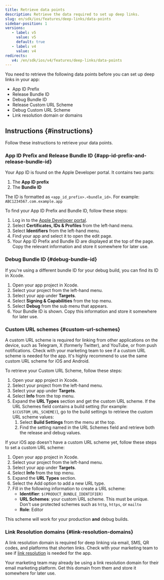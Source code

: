 ```yaml
---
title: Retrieve data points
description: Retrieve the data required to set up deep links.
slug: en/sdk/ios/features/deep-links/data-points
sidebar-position: 1
versions:
   - label: v5
     value: v5
     default: true
   - label: v4
     value: v4
redirects:
   v4: /en/sdk/ios/v4/features/deep-links/data-points
---
```


You need to retrieve the following data points before you can set up deep links in your app:

-  App ID Prefix
-  Release Bundle ID
-  Debug Bundle ID
-  Release Custom URL Scheme
-  Debug Custom URL Scheme
-  Link resolution domain or domains

## Instructions {#instructions}

Follow these instructions to retrieve your data points.

### App ID Prefix and Release Bundle ID {#app-id-prefix-and-release-bundle-id}

Your App ID is found on the Apple Developer portal. It contains two parts:

1. The **App ID prefix**
2. The **Bundle ID**

The ID is formatted as `<app_id_prefix>.<bundle_id>`. For example: `ABC1234567.com.example.app`

To find your App ID Prefix and Bundle ID, follow these steps:

1. Log in to the [Apple Developer portal](https://developer.apple.com/account/).
2. Select **Certificates, IDs & Profiles** from the left-hand menu.
3. Select **Identifiers** from the left-hand menu.
4. Find your app and select it to open the edit page.
5. Your App ID Prefix and Bundle ID are displayed at the top of the page. Copy the relevant information and store it somewhere for later use.

### Debug Bundle ID {#debug-bundle-id}

If you're using a different bundle ID for your debug build, you can find its ID in Xcode.

1. Open your app project in Xcode.
2. Select your project from the left-hand menu.
3. Select your app under **Targets**.
4. Select **Signing & Capabilities** from the top menu.
5. Select **Debug** from the sub menu that appears.
6. Your Bundle ID is shown. Copy this information and store it somewhere for later use.

### Custom URL schemes {#custom-url-schemes}

<Callout type="tip">

A custom URL scheme is required for linking from other applications on the device, such as Telegram, X (formerly Twitter), and YouTube, or from push notifications. Check with your marketing team to see if a custom URL scheme is needed for the app. It's highly recommend to use the same custom URL scheme for iOS and Android.

</Callout>

To retrieve your Custom URL Scheme, follow these steps:

1. Open your app project in Xcode.
2. Select your project from the left-hand menu.
3. Select your app under **Targets**.
4. Select **Info** from the top menu.
5. Expand the **URL Types** section and get the custom URL scheme. If the URL Schemes field contains a build setting (for example: `$(CUSTOM_URL_SCHEME)`), go to the build settings to retrieve the custom URL scheme values:
   1. Select **Build Settings** from the menu at the top.
   2. Find the setting named in the URL Schemes field and retrieve both the release and debug values.

If your iOS app doesn't have a custom URL scheme yet, follow these steps to set a custom URL scheme:

1. Open your app project in Xcode.
2. Select your project from the left-hand menu.
3. Select your app under **Targets**.
4. Select **Info** from the top menu.
5. Expand the **URL Types** section.
6. Select the Add option to add a new URL type.
7. Fill in the following information to create a URL scheme:
   -  **Identifier**: `$(PRODUCT_BUNDLE_IDENTIFIER)`
   -  **URL Schemes**: your custom URL scheme. This must be unique. Don't use protected schemes such as `http`, `https`, or `mailto`
   -  **Role**: Editor

This scheme will work for your production **and** debug builds.

### Link Resolution domains {#link-resolution-domains}

<Callout type="tip">

A link resolution domain is required for deep linking via email, SMS, QR codes, and platforms that shorten links. Check with your marketing team to see if [link resolution](https://help.adjust.com/en/article/link-resolution) is needed for the app.

</Callout>

Your marketing team may already be using a link resolution domain for their email marketing platform. Get this domain from them and store it somewhere for later use.
